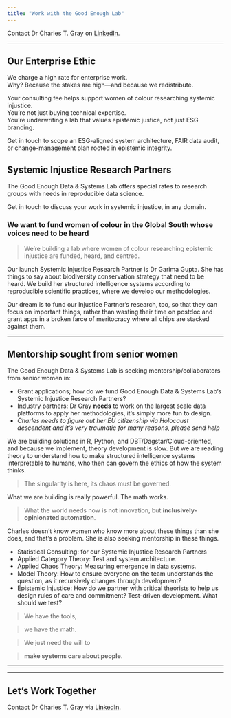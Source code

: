 ```yaml
---
title: "Work with the Good Enough Lab"
---
```


Contact Dr Charles T. Gray on [LinkedIn](https://www.linkedin.com/in/charles-t-gray/).

---

## Our Enterprise Ethic

We charge a high rate for enterprise work.  
Why? Because the stakes are high—and because we redistribute.

Your consulting fee helps support women of colour researching systemic injustice.  
You’re not just buying technical expertise.  
You’re underwriting a lab that values epistemic justice, not just ESG branding.

Get in touch to scope an ESG-aligned system architecture, FAIR data audit, or change-management plan rooted in epistemic integrity.

## Systemic Injustice Research Partners

The Good Enough Data & Systems Lab offers special rates to research groups with needs in reproducible data science. 

Get in touch to discuss your work in systemic injustice, in any domain. 

### We want to fund women of colour in the Global South whose voices need to be heard 

> We’re building a lab where women of colour researching epistemic injustice are funded, heard, and centred.

Our launch Systemic Injustice Research Partner is Dr Garima Gupta. She has things to say about biodiversity conservation strategy that need to be heard. We build her structured intelligence systems according to reproducible scientific practices, where we develop our methodologies. 

Our dream is to fund our Injustice Partner's research, too, so that they can focus on important things, rather than wasting their time on postdoc and grant apps in a broken farce of meritocracy where all chips are stacked against them.

---

## Mentorship sought from senior women

The Good Enough Data & Systems Lab is seeking mentorship/collaborators from senior women in:

- Grant applications; how do we fund Good Enough Data & Systems Lab's Systemic Injustice Research Partners?
- Industry partners: Dr Gray **needs** to work on the largest scale data platforms to apply her methodologies, it's simply more fun to design.
- *Charles needs to figure out her EU citizenship via Holocaust descendent and it's very traumatic for many reasons, please send help*

We are building solutions in R, Python, and DBT/Dagstar/Cloud-oriented, and because we implement, theory development is slow. But we are reading theory to understand how to make structured intelligence systems interpretable to humans, who then can govern the ethics of how the system thinks. 

> The singularity is here, its chaos must be governed.

What we are building is really powerful. The math works. 

> What the world needs now is not innovation, but **inclusively-opinionated automation**.

Charles doesn't know women who know more about these things than she does, and that's a problem. She is also seeking mentorship in these things.

- Statistical Consulting: for our Systemic Injustice Research Partners
- Applied Category Theory: Test and system architecture.
- Applied Chaos Theory: Measuring emergence in data systems.
- Model Theory: How to ensure everyone on the team understands the question, as it recursively changes through development? 
- Epistemic Injustice: How do we partner with critical theorists to help us design rules of care and commitment? Test-driven development. What should we test?

> We have the tools, 

> we have the math. 

> We just need the will to 

> **make systems care about people**.

---

---

## Let’s Work Together

Contact Dr Charles T. Gray via [LinkedIn](https://www.linkedin.com/in/charles-t-gray/).
